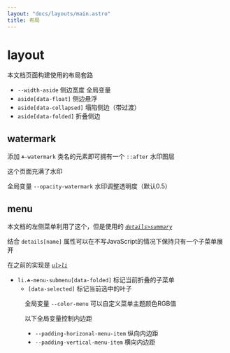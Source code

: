 ```yaml
---
layout: "docs/layouts/main.astro"
title: 布局
---
```



# layout

本文档页面构建使用的布局套路

<Layouts />

- `--width-aside` 侧边宽度 全局变量
- `aside[data-float]` 侧边悬浮
- `aside[data-collapsed]` 塌陷侧边（带过渡）
- `aside[data-folded]` 折叠侧边


## watermark

添加 `☘-watermark` 类名的元素即可拥有一个 `::after` 水印图层

这个页面充满了水印

全局变量 `--opacity-watermark` 水印调整透明度（默认0.5）


## menu

本文档的左侧菜单利用了这个，但是使用的 [_`details>summary`_](https://github.com/nanarino/nanarinostyl/blob/main/docs/components/menu/summary.astro)

结合 `details[name]` 属性可以在不写JavaScript的情况下保持只有一个子菜单展开

在之前的实现是 [_`ul>li`_](https://github.com/nanarino/nanarinostyl/blob/main/docs/components/menu/list.astro)

- `li.☘-menu-submenu[data-folded]` 标记当前折叠的子菜单
    - `[data-selected]` 标记当前选中的叶子

<Menu />

全局变量 `--color-menu` 可以自定义菜单主题颜色RGB值

以下全局变量控制内边距

- `--padding-horizonal-menu-item` 纵向内边距
- `--padding-vertical-menu-item` 横向内边距
